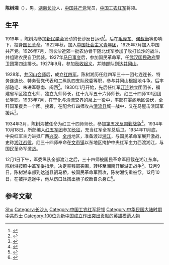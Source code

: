 {{Infobox military person
|name =陈树湘
|born =1905年1月30日
|died ={{Death date and age|1934|12|10|1905|1|30}}
|image = 
|image_size = 
|caption =
|birth name = 
|courtesy name = 
|nickname = 
|placeofbirth ={{QING|湖南省}}[[长沙府|长沙府]]
|placeofdeath ={{CHN-1928}}[[湖南省_(中華民國)|湖南省]][[道县|道县]]
|placeofburial =
|party = {{CPC}}
|allegiance =
|alma mater =
|branch =
|serviceyears =
|rank =
|unit =[[国民革命军|国民革命军]]<br>[[中国工农红军|中国工农红军]]
|commands =[[红五军团|红五军团]]第三十四师
|battles =[[第一次国共内战|第一次国共内战]]
|awards =
|spouse = 陈江英
|relations = 
|laterwork =
|signature =
}}
'''陈树湘'''（{{bd|1905年|1月30日|1934年|12月10日}}），男，[[湖南|湖南]][[长沙|长沙]]人，[[中国共产党|中国共产党]]党员，[[中国工农红军|中国工农红军]]将领。

== 生平 ==
1919年 ，陈树湘参加[[新民学会|新民学会]]发动的长沙反日运动<ref>{{cite book|author1=吕芳文编著|title=100位为新中国成立作出突出贡献的英雄模范人物 陈树湘|date=2011|publisher=吉林文史出版社|location=长春|isbn=978-7-5472-0582-2|pages=6-18}}</ref>。后在[[毛泽东|毛泽东]]、[[何叔衡|何叔衡]]等影响下，投身[[国民革命|国民革命]]。1922年秋，加入[[中国社会主义青年团|中国社会主义青年团]]，1925年7月加入中国共产党。1926年7月，同长沙近郊一批农协骨干随北伐军参加了攻打长沙的战斗，并组建农民自卫武装。1927年[[马日事变|马日事变]]后，参加国民革命军，任[[武汉国民政府|武汉国民政府]]警卫团第四连排长。1927年9月，参加[[秋收起义|秋收起义]]，并随部队到达[[井冈山|井冈山]]。

1928年，[[井冈山会师|井冈山会师]]后，成立[[红四军_(红一方面军)|红四军]]。陈树湘历任红四军三十一团七连连长、特务连连长、特务营党代表和二纵队四支队政委等职，参与井冈山根据地斗争。后率部随毛、朱进军赣南、闽西<ref>{{cite book|title=井冈山红军人物志|author=饶道良|pages=142|location=南昌|publisher=江西人民出版社|year=2010|isbn=978-7-210-04457-4}}</ref>。1930年1月开始，先后任红军[[长汀|汀]][[连城|连]]独立团团长，福建省军区独立七师、独立九师师长，红十九军五十六师师长，红三十四师101团团长等职。1933年7月，在[[宁化|宁化]]与[[清流|清流]]交界的泉上一役中，率部在[[雾阁|雾阁]]地区设伏，全歼国军援兵一个团。接着，在配合红四师攻占[[清流县|清流县]]城一战中，又在马屋击溃国军援兵<ref>{{cite book|author1=傅柒生|author2=游宝富|title=共和国栋梁战斗在闽西|date=2013|publisher=中共党史出版社|location=北京|isbn=7-5098-2434-6|pages=238-239}}</ref>。

1934年3月，陈树湘被任命为红三十四师师长，参加[[第五次反围剿战争|第五次反围剿战争]]<ref>{{cite book |author = 叶永烈 |title =历史选择了毛泽东 | year = 2014 |publisher = 四川人民出版社;华夏出版社 |ISBN = 978-7-220-09205-3 | pages = 330 }}</ref>。1934年10月18日，所部编入[[红五军团|红五军团]]参加[[长征|长征]]，充当红军全军总后卫。1934年11月底，中央红军主力进抵广西[[兴安县|兴安]]、[[全州|全州]]地区，准备渡过[[湘江|湘江]]，与国民革命军展开激战，史称[[湘江战役|湘江战役]]。红三十四师奉命在[[文市镇|文市镇]]以东地区掩护中央红军主力西渡湘江，与国民革命军激战。

12月1日下午，军委纵队全部渡江之后，三十四师被国民革命军阻截在湘江东岸。陈树湘按照中革军委指示，决定率残部突围，转移至湘南开展游击战争<ref>{{cite book|author1=费侃如编著|title=红一方面军长征日志|date=2006|publisher=东方出版中心|location=上海|isbn=7-80186-565-0|pages=49}}</ref>。12月9日，陈树湘率部到达道县驷马桥，被国民革命军围攻，陈树湘伤重被俘。12月10日，在被押送途中，他从伤口处掏出肠子绞断自杀身亡<ref>{{cite web|author1=熊永新|title=追寻英模：陈树湘——掏腹断肠写忠诚|url=http://dangshi.people.com.cn/GB/144964/145468/8942706.html|website=中国共产党新闻网|accessdate=2016-11-08|archive-date=2016-11-20|archive-url=https://web.archive.org/web/20161120212441/http://dangshi.people.com.cn/GB/144964/145468/8942706.html|dead-url=no}}</ref>。

== 参考文献 ==
{{Reflist}}

{{Authority control}}
{{DEFAULTSORT:Chen}}
[[Category:陈姓|Shu]]
[[Category:长沙人|Category:长沙人]]
[[Category:中国工农红军将领|Category:中国工农红军将领]]
[[Category:中华民国大陆时期中共烈士|Category:中华民国大陆时期中共烈士]]
[[Category:100位为新中国成立作出突出贡献的英雄模范人物|Category:100位为新中国成立作出突出贡献的英雄模范人物]]